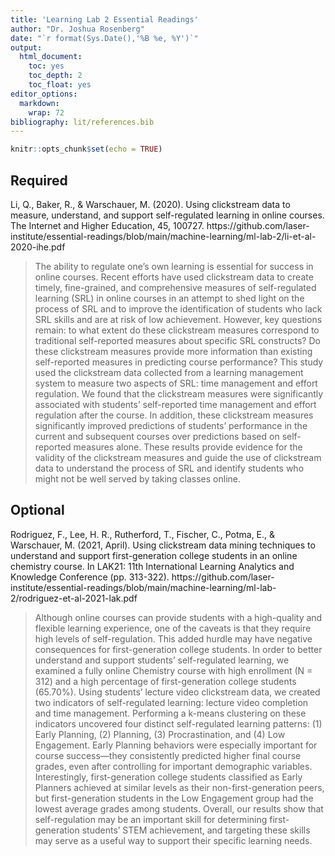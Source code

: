 ```yaml
---
title: 'Learning Lab 2 Essential Readings'
author: "Dr. Joshua Rosenberg"
date: "`r format(Sys.Date(),'%B %e, %Y')`"
output:
  html_document:
    toc: yes
    toc_depth: 2
    toc_float: yes
editor_options:
  markdown:
    wrap: 72
bibliography: lit/references.bib
---
```


```r
knitr::opts_chunk$set(echo = TRUE)
```

## Required

Li, Q., Baker, R., & Warschauer, M. (2020). Using clickstream data to measure, understand, and support self-regulated learning in online courses. The Internet and Higher Education, 45, 100727. https://github.com/laser-institute/essential-readings/blob/main/machine-learning/ml-lab-2/li-et-al-2020-ihe.pdf

> The ability to regulate one's own learning is essential for success in online courses. Recent efforts have used clickstream data to create timely, fine-grained, and comprehensive measures of self-regulated learning (SRL) in online courses in an attempt to shed light on the process of SRL and to improve the identification of students who lack SRL skills and are at risk of low achievement. However, key questions remain: to what extent do these clickstream measures correspond to traditional self-reported measures about specific SRL constructs? Do these clickstream measures provide more information than existing self-reported measures in predicting course performance? This study used the clickstream data collected from a learning management system to measure two aspects of SRL: time management and effort regulation. We found that the clickstream measures were significantly associated with students' self-reported time management and effort regulation after the course. In addition, these clickstream measures significantly improved predictions of students' performance in the current and subsequent courses over predictions based on self-reported measures alone. These results provide evidence for the validity of the clickstream measures and guide the use of clickstream data to understand the process of SRL and identify students who might not be well served by taking classes online.

## Optional

Rodriguez, F., Lee, H. R., Rutherford, T., Fischer, C., Potma, E., & Warschauer, M. (2021, April). Using clickstream data mining techniques to understand and support first-generation college students in an online chemistry course. In LAK21: 11th International Learning Analytics and Knowledge Conference (pp. 313-322). https://github.com/laser-institute/essential-readings/blob/main/machine-learning/ml-lab-2/rodriguez-et-al-2021-lak.pdf

> Although online courses can provide students with a high-quality and flexible learning experience, one of the caveats is that they require high levels of self-regulation. This added hurdle may have negative consequences for first-generation college students. In order to better understand and support students’ self-regulated learning, we examined a fully online Chemistry course with high enrollment (N = 312) and a high percentage of first-generation college students (65.70%). Using students’ lecture video clickstream data, we created two indicators of self-regulated learning: lecture video completion and time management. Performing a k-means clustering on these indicators uncovered four distinct self-regulated learning patterns: (1) Early Planning, (2) Planning, (3) Procrastination, and (4) Low Engagement. Early Planning behaviors were especially important for course success—they consistently predicted higher final course grades, even after controlling for important demographic variables. Interestingly, first-generation college students classified as Early Planners achieved at similar levels as their non-first-generation peers, but first-generation students in the Low Engagement group had the lowest average grades among students. Overall, our results show that self-regulation may be an important skill for determining first-generation students’ STEM achievement, and targeting these skills may serve as a useful way to support their specific learning needs.